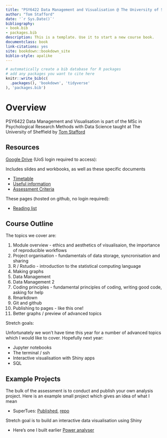 ```yaml
--- 
title: "PSY6422 Data Management and Visualisation @ The University of Sheffield"
author: "Tom Stafford"
date: '`r Sys.Date()`'
bibliography:
- book.bib
- packages.bib
description: This is a template. Use it to start a new course book.
documentclass: book
link-citations: yes
site: bookdown::bookdown_site
biblio-style: apalike
---
```


```r
# automatically create a bib database for R packages
# add any packages you want to cite here
knitr::write_bib(c(
  .packages(), 'bookdown', 'tidyverse'
), 'packages.bib')

```


# Overview {-}

PSY6422 Data Management and Visualisation is part of the MSc in Psychological Research Methods with Data Science taught at The University of Sheffield by [Tom Stafford](http://tomstafford.staff.shef.ac.uk/)

## Resources

[Google Drive](https://drive.google.com/drive/folders/1tuaTS6RPYOXh-XByRffFS1FDzbvvFs_w) (UoS login required to access):

Includes slides and workbooks, as well as these specific documents

* [Timetable](https://docs.google.com/spreadsheets/d/1fyvjYhai6nIaOUymkUrlGIXL89cG76lI8bLXirPbaOw/edit?usp=drivesdk)
* [Useful information](https://docs.google.com/document/d/1kEDLaELoFyRBCsQLkZZP1PNbNaw2uUM6AAQhd42ExwQ/edit?usp=drivesdk)
* [Assessment Criteria](https://docs.google.com/spreadsheets/d/1DS91tnTtC8qPQHchAbzkOK57vvsSLIQc9FN3nPp9bQY/edit?usp=drivesdk)

These pages (hosted on github, no login required):

* [Reading list](readinglist.html)

## Course Outline

The topics we cover are:

1. Module overview - ethics and aesthetics of visualisaion, the importance of reproducible workflows
2. Project organisation - fundamentals of data storage, syncronisation and sharing
3. R / Rstudio - introduction to the statistical computing language
4. Making graphs
5. Data Management
6. Data Management 2
7. Coding principles - fundamental principles of coding, writing good code, asking for help
8. Rmarkdown
9. Git and github
10. Publishing to pages - like this one!
11. Better graphs / preview of advanced topics

Stretch goals:

Unfortunately we won't have time this year for a number of advanced topics which I would like to cover. Hopefully next year:

* Jupyter notebooks
* The terminal / ssh
* Interactive visualisation with Shiny apps
* SQL

## Example Projects

The bulk of the assessment is to conduct and publish your own analysis project. Here is an example small project which gives an idea of what I mean

* SuperTues: [Published](https://tomstafford.github.io/supertues/), [repo](https://github.com/tomstafford/supertues)

Stretch goal is to build an interactive data visualisation using Shiny

* Here's one I built earlier [Power analyser](https://sheffield-university.shinyapps.io/decision_power/)


